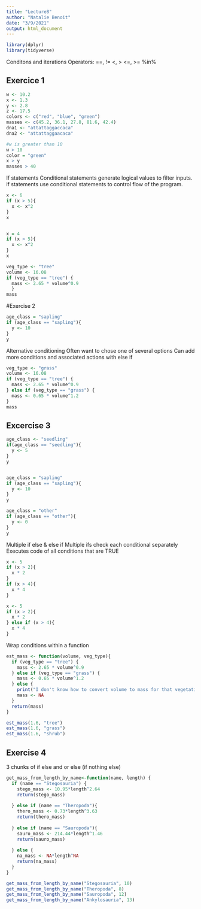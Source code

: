 ```yaml
---
title: "Lecture8"
author: "Natalie Benoit"
date: "3/9/2021"
output: html_document
---
```


```r
library(dplyr)
library(tidyverse)
```

Conditons and iterations
Operators:
==, !=
<, >
<=, >=
%in%


## Exercice 1
```r
w <- 10.2
x <- 1.3
y <- 2.8
z <- 17.5
colors <- c("red", "blue", "green")
masses <- c(45.2, 36.1, 27.8, 81.6, 42.4)
dna1 <- "attattaggaccaca"
dna2 <- "attattaggaacaca"

#w is greater than 10
w > 10
color = "green"
x > y
masses > 40
```



If statements 
Conditional statements generate logical values to filter inputs.
if statements use conditional statements to control flow of the program.
```r
x <- 6
if (x > 5){
  x <- x^2
}
x


x = 4
if (x > 5){
  x <- x^2
}
x

veg_type <- "tree"
volume <- 16.08
if (veg_type == "tree") {
  mass <- 2.65 * volume^0.9
  }
mass

```


#Exercise 2
```r
age_class = "sapling"
if (age_class == "sapling"){
  y <- 10
}
y
```



Alternative conditioning 
Often want to chose one of several options
Can add more conditions and associated actions with else if
```r
veg_type <- "grass"
volume <- 16.08
if (veg_type == "tree") {
  mass <- 2.65 * volume^0.9
} else if (veg_type == "grass") {
  mass <- 0.65 * volume^1.2
}
mass
```


## Excercise 3
```r
age_class <- "seedling"
if(age_class == "seedling"){
  y <- 5
}
y


age_class = "sapling"
if (age_class == "sapling"){
  y <- 10
}
y

age_class = "other"
if (age_class == "other"){
  y <- 0
}
y
```


Multiple if else & else if
Multiple ifs check each conditional separately
Executes code of all conditions that are TRUE
```r
x <- 5
if (x > 2){
  x * 2
}
if (x > 4){
  x * 4
}

x <- 5
if (x > 2){
  x * 2
} else if (x > 4){
  x * 4
}
```


Wrap conditions within a function 
```r
est_mass <- function(volume, veg_type){
  if (veg_type == "tree") {
    mass <- 2.65 * volume^0.9
  } else if (veg_type == "grass") {
    mass <- 0.65 * volume^1.2
  } else {
    print("I don't know how to convert volume to mass for that vegetation type")
    mass <- NA
  }
  return(mass)
}

est_mass(1.6, "tree")
est_mass(1.6, "grass")
est_mass(1.6, "shrub")
```


## Exercise 4
3 chunks of if else and or else (if nothing else)
```r
get_mass_from_length_by_name<-function(name, length) {
  if (name == "Stegosauria") {
    stego_mass <- 10.95*length^2.64
    return(stego_mass)
     
  } else if (name == "Theropoda"){
    thero_mass <- 0.73*length^3.63
    return(thero_mass)
    
  } else if (name == "Sauropoda"){
    sauro_mass <- 214.44*length^1.46
    return(sauro_mass)
    
  } else {
    na_mass <- NA*length^NA
    return(na_mass)
  }
}

get_mass_from_length_by_name("Stegosauria", 10)
get_mass_from_length_by_name("Theropoda", 8)
get_mass_from_length_by_name("Sauropoda", 12)
get_mass_from_length_by_name("Ankylosauria", 13)
```

